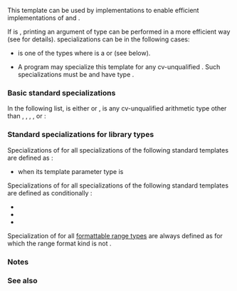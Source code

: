 {{cpp/title|enable_nonlocking_formatter_optimization}}
{{cpp/utility/format/navbar}}

{{dcl begin}}
{{dcl header|format}}
{{dcl|since=c++23|1=
template&lt; class T &gt;
constexpr bool enable_nonlocking_formatter_optimization = false;
}}
{{dcl end}}

This template can be used by implementations to enable efficient implementations of {{ltt std|cpp/io/print}} and {{ltt std|cpp/io/println}}.

If {{tt|std::enable_nonlocking_formatter_optimization&lt;T&gt;}} is {{c|true}}, printing an argument of type {{tt|T}} can be performed in a more efficient way (see {{ltt std|cpp/io/print}} for details). {{tt|std::enable_nonlocking_formatter_optimization}} specializations can be {{c|true}} in the following cases:
* {{tt|T}} is one of the types where {{ltt std|cpp/utility/format/formatter|formatter}}{{c/core|&lt;T, CharT&gt;}} is a {{rlp|formatter#Basic standard specializations|basic standard specialization}} or {{rlp|formatter#Standard specializations for library types|standard specialization for a library type}} (see below).
* A program may specialize this template for any cv-unqualified {{lsd|cpp/language/type#Program-defined type}} {{tt|T}}. Such specializations must be {{lsd|cpp/language/constant expression#Usable in constant expressions}} and have type {{c/core|const bool}}.

===Basic standard specializations===
In the following list, {{tt|CharT}} is either {{c/core|char}} or {{c/core|wchar_t}}, {{tt|ArithmeticT}} is any cv-unqualified arithmetic type other than {{c/core|char}}, {{c/core|wchar_t}}, {{c/core|char8_t}}, {{c/core|char16_t}}, or {{c/core|char32_t}}:

{{dcl begin}}
{{dcl h|Nonlocking flag for character formatters}}
{{dcl|num=1|1=
template&lt;&gt;
constexpr bool enable_nonlocking_formatter_optimization&lt;CharT&gt; = true;
}}
{{dcl h|Nonlocking flag for string formatters}}
{{dcl|num=2|1=
template&lt;&gt;
constexpr bool enable_nonlocking_formatter_optimization&lt;CharT*&gt; = true;
}}
{{dcl|num=3|1=
template&lt;&gt;
constexpr bool enable_nonlocking_formatter_optimization&lt;const CharT*&gt; = true;
}}
{{dcl|num=4|1=
template&lt; std::size_t N &gt;
constexpr bool enable_nonlocking_formatter_optimization&lt;CharT[N]&gt; = true;
}}
{{dcl|num=5|1=
template&lt; class Traits, class Alloc &gt;
constexpr bool enable_nonlocking_formatter_optimization
    &lt;std::basic_string&lt;CharT, Traits, Alloc&gt;&gt; = true;
}}
{{dcl|num=6|1=
template&lt; class Traits &gt;
constexpr bool enable_nonlocking_formatter_optimization
    &lt;std::basic_string_view&lt;CharT, Traits&gt;&gt; = true;
}}
{{dcl h|Nonlocking flag for arithmetic formatters}}
{{dcl|num=7|1=
template&lt;&gt;
constexpr bool enable_nonlocking_formatter_optimization&lt;ArithmeticT&gt; = true;
}}
{{dcl h|Nonlocking flag for pointer formatters}}
{{dcl|num=8|1=
template&lt;&gt;
constexpr bool enable_nonlocking_formatter_optimization&lt;std::nullptr_t&gt; = true;
}}
{{dcl|num=9|1=
template&lt;&gt;
constexpr bool enable_nonlocking_formatter_optimization&lt;void*&gt; = true;
}}
{{dcl|num=10|1=
template&lt;&gt;
constexpr bool enable_nonlocking_formatter_optimization&lt;const void*&gt; = true;
}}
{{dcl end}}

===Standard specializations for library types===
Specializations of {{tt|enable_nonlocking_formatter_optimization}} for all specializations of the following standard templates are defined as {{c|true}}:
* {{ltt|cpp/chrono/zoned_time|std::chrono::zoned_time}} when its template parameter type {{tt|TimeZonePtr}} is {{c/core|const std::chrono::time_zone*}}

Specializations of {{tt|enable_nonlocking_formatter_optimization}} for all specializations of the following standard templates are defined as conditionally {{c|true}}:
* {{ltt|cpp/utility/pair|std::pair}}
* {{ltt|cpp/utility/tuple|std::tuple}}
* {{ltt|cpp/chrono/duration|std::chrono::duration}}

Specialization of {{tt|enable_nonlocking_formatter_optimization}} for all [[cpp/utility/format/ranges_formatter|formattable range types]] are always defined as {{c|false}} for which the range format kind is not {{c|std::range_format::disabled}}.

===Notes===
{{ftm begin|sort=yes}}
{{ftm|__cpp_lib_print|Formatted output with stream locking|value=202403L|std=C++26|dr=23|rowspan=2}}
{{ftm|-|Enabling nonlocking formatter optimization for more formattable types|value=202406L|std=C++26|dr=23}}
{{ftm end}}

===See also===
{{dsc begin}}
{{dsc inc|cpp/utility/format/dsc formatter}}
{{dsc inc|cpp/io/dsc print}}
{{dsc inc|cpp/io/dsc println}}
{{dsc end}}

{{langlinks|zh}}